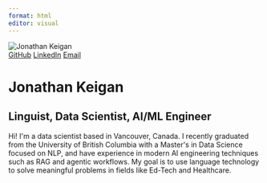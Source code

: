 ```yaml
---
format: html
editor: visual
---
```


```{=html}
<div class="hero">
  <img src="profile.jpg" alt="Jonathan Keigan" class="profile-img">
      <!-- 🚀 Buttons Section -->
  <div class="hero-buttons">
    <a href="https://github.com/jkeigan" class="btn-minimal"><i class="fab fa-github"></i> GitHub</a>
    <a href="https://www.linkedin.com/in/jonathan-keigan" class="btn-minimal"><i class="fab fa-linkedin"></i> LinkedIn</a>
    <a href="mailto:jonathandanielkeigan@gmail.com" class="btn-minimal"><i class="fas fa-envelope"></i> Email</a>
  </div>
  
  <h1>Jonathan Keigan</h1>
  <h2>Linguist, Data Scientist, AI/ML Engineer</h2>
  <p class="hero-subtitle">
    Hi! I'm a data scientist based in Vancouver, Canada. I recently graduated from the University of British Columbia with a Master's in Data Science focused on NLP, and have experience in modern AI engineering techniques such as RAG and agentic workflows. My goal is to use language technology to solve meaningful problems in fields like Ed-Tech and Healthcare.
  </p>
</div>
```